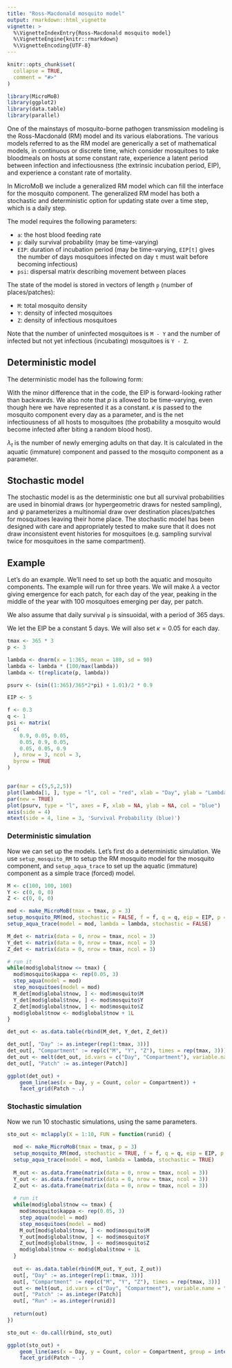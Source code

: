 ```yaml
---
title: "Ross-Macdonald mosquito model"
output: rmarkdown::html_vignette
vignette: >
  %\VignetteIndexEntry{Ross-Macdonald mosquito model}
  %\VignetteEngine{knitr::rmarkdown}
  %\VignetteEncoding{UTF-8}
---
```


```r
knitr::opts_chunk$set(
  collapse = TRUE,
  comment = "#>"
)
```

```r
library(MicroMoB)
library(ggplot2)
library(data.table)
library(parallel)
```

One of the mainstays of mosquito-borne pathogen transmission modeling is the Ross-Macdonald (RM) model and
its various elaborations. The various models referred to as the RM model are generically a set of
mathematical models, in continuous or discrete time, which consider mosquitoes to take bloodmeals
on hosts at some constant rate, experience a latent period between infection and infectiousness
(the extrinsic incubation period, EIP), and experience a constant rate of mortality.

In MicroMoB we include a generalized RM model which can fill the interface for the mosquito component.
The generalized RM model has both a stochastic and deterministic option for updating
state over a time step, which is a daily step.

The model requires the following parameters:

  * `a`: the host blood feeding rate
  * `p`: daily survival probability (may be time-varying)
  * `EIP`: duration of incubation period (may be time-varying, `EIP[t]` gives
  the number of days mosquitoes infected on day `t` must wait before becoming infectious)
  * `psi`: dispersal matrix describing movement between places
  
The state of the model is stored in vectors of length `p` (number of places/patches):

  * `M`: total mosquito density
  * `Y`: density of infected mosquitoes
  * `Z`: density of infectious mosquitoes
  
Note that the number of uninfected mosquitoes is `M - Y` and the number of infected
but not yet infectious (incubating) mosquitoes is `Y - Z`.

## Deterministic model

The deterministic model has the following form:

\begin{equation}
Y_{0} = a \kappa_{t} (M_{t} - Y_{t})  \\
M_{t+1} = (pM_{t}) \cdot \psi +\lambda_{t} \\
Y_{t+1} = p(Y_{t} + Y_{0}) \cdot \psi \\
Z_{t+1} = (pZ_{t} \cdot \psi) + (a \kappa_{t-EIP} (M_{t-EIP} - Y_{t-EIP}) p^{EIP} \cdot \psi^{EIP})
\end{equation}

With the minor difference that in the code, the EIP is forward-looking rather than backwards.
We also note that $p$ is allowed to be time-varying, even though here we have
represented it as a constant. $\kappa$ is passed to the mosquito component every day
as a parameter, and is the net infectiousness of all hosts to mosquitoes (the probability
a mosquito would become infected after biting a random blood host).

$\lambda_{t}$ is the number of newly emerging adults on that day. It is calculated
in the aquatic (immature) component and passed to the mosquito component as a parameter.

## Stochastic model

The stochastic model is as the deterministic one but all survival probabilities are
used in binomial draws (or hypergeometric draws for nested sampling), and $\psi$ parameterizes a multinomial draw over destination
places/patches for mosquitoes leaving their home place. The stochastic model has been
designed with care and appropriately tested to make sure that it does not draw
inconsistent event histories for mosquitoes (e.g. sampling survival twice for mosquitoes in the same compartment).

## Example

Let's do an example. We'll need to set up both the aquatic and mosquito components.
The example will run for three years.
We will make $\lambda$ a vector giving emergence for each patch, for each day of the year,
peaking in the middle of the year with 100 mosquitoes emerging per day, per patch.

We also assume that daily survival `p` is sinsuoidal, with a period of 365 days.

We let the EIP be a constant 5 days. We will also set $\kappa = 0.05$ for each day.

```r
tmax <- 365 * 3
p <- 3

lambda <- dnorm(x = 1:365, mean = 180, sd = 90)
lambda <- lambda * (100/max(lambda))
lambda <- t(replicate(p, lambda))

psurv <- (sin((1:365)/365*2*pi) + 1.01)/2 * 0.9

EIP <- 5

f <- 0.3
q <- 1
psi <- matrix(
  c(
    0.9, 0.05, 0.05,
    0.05, 0.9, 0.05,
    0.05, 0.05, 0.9
  ), nrow = 3, ncol = 3, 
  byrow = TRUE
)


par(mar = c(5,5,2,5))
plot(lambda[1, ], type = "l", col = "red", xlab = "Day", ylab = "Lambda (red)")
par(new = TRUE)
plot(psurv, type = "l", axes = F, xlab = NA, ylab = NA, col = "blue")
axis(side = 4)
mtext(side = 4, line = 3, 'Survival Probability (blue)')
```


### Deterministic simulation

Now we can set up the models. Let's first do a deterministic simulation. We use `setup_mosquito_RM`
to setup the RM mosquito model for the mosquito component, and `setup_aqua_trace` to set up
the aquatic (immature) component as a simple trace (forced) model.

```r
M <- c(100, 100, 100)
Y <- c(0, 0, 0)
Z <- c(0, 0, 0)

mod <- make_MicroMoB(tmax = tmax, p = 3)
setup_mosquito_RM(mod, stochastic = FALSE, f = f, q = q, eip = EIP, p = psurv, psi = psi, M = M, Y = Y, Z = Z)
setup_aqua_trace(model = mod, lambda = lambda, stochastic = FALSE)

M_det <- matrix(data = 0, nrow = tmax, ncol = 3)
Y_det <- matrix(data = 0, nrow = tmax, ncol = 3)
Z_det <- matrix(data = 0, nrow = tmax, ncol = 3)

# run it
while(mod$global$tnow <= tmax) {
  mod$mosquito$kappa <- rep(0.05, 3)
  step_aqua(model = mod)
  step_mosquitoes(model = mod)
  M_det[mod$global$tnow, ] <- mod$mosquito$M
  Y_det[mod$global$tnow, ] <- mod$mosquito$Y
  Z_det[mod$global$tnow, ] <- mod$mosquito$Z
  mod$global$tnow <- mod$global$tnow + 1L
}

det_out <- as.data.table(rbind(M_det, Y_det, Z_det))

det_out[, "Day" := as.integer(rep(1:tmax, 3))]
det_out[, "Compartment" := rep(c("M", "Y", "Z"), times = rep(tmax, 3))]
det_out <- melt(det_out, id.vars = c("Day", "Compartment"), variable.name = "Patch", value.name = "Count")
det_out[, "Patch" := as.integer(Patch)]

ggplot(det_out) +
    geom_line(aes(x = Day, y = Count, color = Compartment)) +
    facet_grid(Patch ~ .)
```

### Stochastic simulation

Now we run 10 stochastic simulations, using the same parameters.

```r
sto_out <- mclapply(X = 1:10, FUN = function(runid) {
  
  mod <- make_MicroMoB(tmax = tmax, p = 3)
  setup_mosquito_RM(mod, stochastic = TRUE, f = f, q = q, eip = EIP, p = psurv, psi = psi, M = M, Y = Y, Z = Z)
  setup_aqua_trace(model = mod, lambda = lambda, stochastic = TRUE)
  
  M_out <- as.data.frame(matrix(data = 0, nrow = tmax, ncol = 3))
  Y_out <- as.data.frame(matrix(data = 0, nrow = tmax, ncol = 3))
  Z_out <- as.data.frame(matrix(data = 0, nrow = tmax, ncol = 3))
  
  # run it
  while(mod$global$tnow <= tmax) {
    mod$mosquito$kappa <- rep(0.05, 3)
    step_aqua(model = mod)
    step_mosquitoes(model = mod)
    M_out[mod$global$tnow, ] <- mod$mosquito$M
    Y_out[mod$global$tnow, ] <- mod$mosquito$Y
    Z_out[mod$global$tnow, ] <- mod$mosquito$Z
    mod$global$tnow <- mod$global$tnow + 1L
  }
  
  out <- as.data.table(rbind(M_out, Y_out, Z_out))
  out[, "Day" := as.integer(rep(1:tmax, 3))]
  out[, "Compartment" := rep(c("M", "Y", "Z"), times = rep(tmax, 3))]
  out <- melt(out, id.vars = c("Day", "Compartment"), variable.name = "Patch", value.name = "Count")
  out[, "Patch" := as.integer(Patch)]
  out[, "Run" := as.integer(runid)]
  
  return(out)
})

sto_out <- do.call(rbind, sto_out)

ggplot(sto_out) +
    geom_line(aes(x = Day, y = Count, color = Compartment, group = interaction(Run, Compartment)), alpha = 0.35) +
    facet_grid(Patch ~ .)
```
